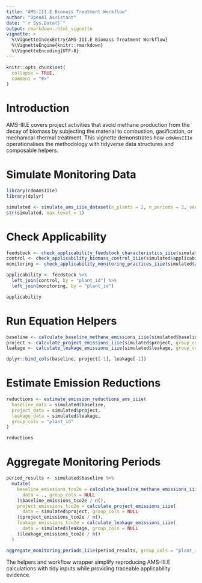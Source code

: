 ```yaml
---
title: "AMS-III.E Biomass Treatment Workflow"
author: "OpenAI Assistant"
date: "`r Sys.Date()`"
output: rmarkdown::html_vignette
vignette: >
  %\VignetteIndexEntry{AMS-III.E Biomass Treatment Workflow}
  %\VignetteEngine{knitr::rmarkdown}
  %\VignetteEncoding{UTF-8}
---
```


```r
knitr::opts_chunk$set(
  collapse = TRUE,
  comment = "#>"
)
```

# Introduction

AMS-III.E covers project activities that avoid methane production from the decay of biomass by subjecting the material to combustion, gasification, or mechanical-thermal treatment. This vignette demonstrates how `cdmAmsIIIe` operationalises the methodology with tidyverse data structures and composable helpers.

# Simulate Monitoring Data

```r
library(cdmAmsIIIe)
library(dplyr)

simulated <- simulate_ams_iiie_dataset(n_plants = 2, n_periods = 2, seed = 2024)
str(simulated, max.level = 1)
```

# Check Applicability

```r
feedstock <- check_applicability_feedstock_characteristics_iiie(simulated$applicability, group_cols = "plant_id")
control <- check_applicability_biomass_control_iiie(simulated$applicability, group_cols = "plant_id")
monitoring <- check_applicability_monitoring_practices_iiie(simulated$applicability, group_cols = "plant_id")

applicability <- feedstock %>%
  left_join(control, by = "plant_id") %>%
  left_join(monitoring, by = "plant_id")

applicability
```

# Run Equation Helpers

```r
baseline <- calculate_baseline_methane_emissions_iiie(simulated$baseline, group_cols = "plant_id")
project <- calculate_project_emissions_iiie(simulated$project, group_cols = "plant_id")
leakage <- calculate_leakage_emissions_iiie(simulated$leakage, group_cols = "plant_id")

dplyr::bind_cols(baseline, project[-1], leakage[-1])
```

# Estimate Emission Reductions

```r
reductions <- estimate_emission_reductions_ams_iiie(
  baseline_data = simulated$baseline,
  project_data = simulated$project,
  leakage_data = simulated$leakage,
  group_cols = "plant_id"
)

reductions
```

# Aggregate Monitoring Periods

```r
period_results <- simulated$baseline %>%
  mutate(
    baseline_emissions_tco2e = calculate_baseline_methane_emissions_iiie(
      data = ., group_cols = NULL
    )$baseline_emissions_tco2e / n(),
    project_emissions_tco2e = calculate_project_emissions_iiie(
      data = simulated$project, group_cols = NULL
    )$project_emissions_tco2e / n(),
    leakage_emissions_tco2e = calculate_leakage_emissions_iiie(
      data = simulated$leakage, group_cols = NULL
    )$leakage_emissions_tco2e / n()
  )

aggregate_monitoring_periods_iiie(period_results, group_cols = "plant_id", monitoring_col = "period")
```

The helpers and workflow wrapper simplify reproducing AMS-III.E calculations with tidy inputs while providing traceable applicability evidence.
